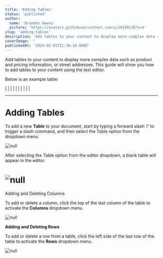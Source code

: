 ```yaml
---
title: 'Adding Tables'
status: 'published'
author:
  name: 'Brandon Owens'
  picture: 'https://avatars.githubusercontent.com/u/10189130?v=4'
slug: 'adding-tables'
description: 'Add tables to your content to display more complex data such as product and pricing information, or street addresses. This guide will show you how to add tables to your content using the text editor.'
coverImage: ''
publishedAt: '2024-02-01T21:36:10.000Z'
---
```


Add tables to your content to display more complex data such as product and pricing information, or street addresses. This guide will show you how to add tables to your content using the text editor.

Below is an example table:

\| \| \| \| \| \| \| \| \| \|

<div data-type="horizontalRule"><hr></div>

# Adding Tables

To add a new **Table** to your document, start by typing a forward slash ‘/’ to trigger a slash command, and then select the Table option from the dropdown menu.



<div class="my-8 shadow-xl"><img class="rounded-xl" src="/api/images/screenshot-2024-02-01-140458-AwNz.png" alt="null"></div>

After selecting the Table option from the editor dropdown, a blank table will appear in the editor.

# <div class="my-8 shadow-xl"><img class="rounded-xl" src="/api/images/screenshot-2024-02-01-140751-Q4ND.png" alt="null"></div>

Adding and Deleting Columns

To add or delete a column, click the top of the last column of the table to activate the **Columns** dropdown menu.



<div class="my-8 shadow-xl"><img class="rounded-xl" src="/api/images/screenshot-2024-02-01-141126-EwNz.png" alt="null"></div>

**Adding and Deleting Rows**

To add or delete a row from a table, click the left side of the last row of the table to activate the **Rows** dropdown menu.



<div class="my-8 shadow-xl"><img class="rounded-xl" src="/api/images/screenshot-2024-02-01-141045-A5Nj.png" alt="null"></div>



